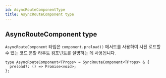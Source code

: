 ```yaml
---
id: AsyncRouteComponentType
title: AsyncRouteComponent type
---
```


## AsyncRouteComponent type

`AsyncRouteComponent` 타입은 `component.preload()` 메서드를 사용하여 사전 로드할 수 있는 코드 분할 라우트 컴포넌트를 설명하는 데 사용됩니다.

```tsx
type AsyncRouteComponent<TProps> = SyncRouteComponent<TProps> & {
  preload?: () => Promise<void>;
};
```
